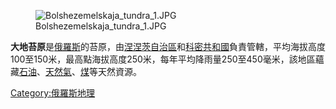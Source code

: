 [[Image:Bolshezemelskaja_tundra_1.JPG|thumb]]

'''大地苔原'''是[[俄羅斯|俄羅斯]]的苔原，由[[涅涅茨自治區|涅涅茨自治區]]和[[科密共和國|科密共和國]]負責管轄，平均海拔高度100至150米，最高點海拔高度250米，每年平均降雨量250至450毫米，該地區蘊藏[[石油|石油]]、[[天然氣|天然氣]]、[[煤|煤]]等天然資源。

{{Russia-geo-stub}}
[[Category:俄羅斯地理|Category:俄羅斯地理]]